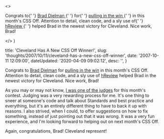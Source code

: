

  <>
    <p>
      Congrats to{' '}
      <a href="http&#58;//www.braddielman.com/" title="Brad Dielman">
        Brad Dielman
      </a>{' '}
      for{' '}
      <a
        href="http&#58;//cssoff.com/2007/10/11/and-the-winner-is-brad-dielman/"
        title="And The Winner is Brad Dielman"
      >
        pulling in the win
      </a>{' '}
      in this month's CSS Off. Attention to detail, clean code, and a sly use of{' '}
      <a
        href="http&#58;//microformats.org/wiki/hreview"
        title="hReview microformat"
      >
        hReview
      </a>{' '}
      helped Brad in the newest victory for Cleveland. Nice work, Brad!
    </p>
  </>
)


  title: 'Cleveland Has A New CSS Off Winner!',
  slug: 'thoughts/2007/10/11/cleveland-has-a-new-css-off-winner',
  date: '2007-10-11 12:09:00',
  dateUpdated: '2020-04-09 09:02:12',
  desc: '',
}

Congrats to [Brad Dielman](http://www.braddielman.com/ 'Brad Dielman') for [pulling in the win](http://cssoff.com/2007/10/11/and-the-winner-is-brad-dielman/ 'And The Winner is Brad Dielman') in this month's CSS Off. Attention to detail, clean code, and a sly use of [hReview](http://microformats.org/wiki/hreview 'hReview microformat') helped Brad in the newest victory for Cleveland. Nice work, Brad!

As you may or may not know, [I was one of the judges](http://cssoff.com/meet-the-css-off-judges/ 'CSS Off - Meet The Judges') for this month's contest. Judging was a very rewarding process for me. It's one thing to sneer at someone's code and talk about Standards and best practice and everything, but it's an entirely different thing to have to back it up with reasons. I also strived, when I could, to offer suggestions on how to fix something, instead of just pointing out that it was wrong. It was a very fun experience, and I'm looking forward to helping out on next month's CSS Off.

Again, congratulations, Brad! Cleveland repre*sent*!
